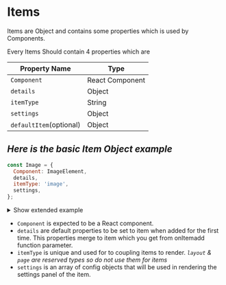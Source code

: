 

<Meta title="Documentation/Items/Items" />

# Items

Items are Object and contains some properties which is used by Components.

Every Items Should contain 4 properties which are

Property Name           | Type
---                     | ---
`Component`             | React Component
`details`               | Object
`itemType`              | String
`settings`              | Object
`defaultItem`(optional) | Object


## _Here is the basic Item Object example_
  ```javascript
  const Image = {
    Component: ImageElement,
    details,
    itemType: 'image',
    settings,
  };
  ```

<details>
<summary>Show extended example</summary>
<p>

  ```javascript
  const Logo = {
      Component: ({ item }) => {
        return (
          <img
            alt="Logo"
            {...item}
          />
        );
      },
      details: {
        height: 300,
        itemType: 'logo',
        src: 'https://miro.medium.com/max/2100/1*khbx3PQVp4qttqDdHcdFng.jpeg',
        width: 300,
      },
      itemType: 'logo',
      settings: [
        {
          key: 'src',
          label: 'Change Podo',
          options: [
            {
              icon: <img
                alt="Logo1"
                height="20"
                src="https://miro.medium.com/max/2100/1*khbx3PQVp4qttqDdHcdFng.jpeg"
                width="20"
              />,
              value: 'https://miro.medium.com/max/2100/1*khbx3PQVp4qttqDdHcdFng.jpeg',
            },
            {
              icon: <img
                alt="Logo1"
                height="20"
                src="https://www.jotform.com/resources/assets/podo/podo_4.png"
                width="20"
              />,
              value: 'https://www.jotform.com/resources/assets/podo/podo_4.png',
            },
            {
              icon: <img
                alt="Logo1"
                height="20"
                src="https://cdn.jotfor.ms/assets/img/support-forum/dnd-podo.png"
                width="20"
              />,
              value: 'https://cdn.jotfor.ms/assets/img/support-forum/dnd-podo.png',
            },
          ],
          optionsDisplay: ['icon'],
          section: 'GENERAL',
          type: 'segmentControl',
        },
      ],
    };
  ```

</p>
</details>

- `Component` is expected to be a React component.
- `details` are default properties to be set to item when added for the first time. This properties merge to item which you get from onItemadd function parameter.
- `itemType` is unique and used for to coupling items to render. *_`layout` & `page` are reserved types so do not use them for items_*
- `settings` is an array of config objects that will be used in rendering the settings panel of the item.
<!-- TODO :: add setting config types and usage. and link from here maybe. -->
<!-- TODO :: add detail config types and usage. and link from here maybe. -->
